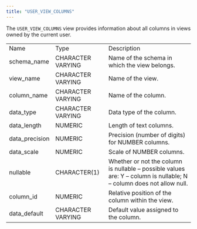 ```yaml
---
title: "USER_VIEW_COLUMNS"
---
```


<div id="user_view_columns" class="registered_link"></div>


The `USER_VIEW_COLUMNS` view provides information about all columns in views owned by the current user.

|                 |                   |                                                                                                                      |
|-----------------|-------------------|----------------------------------------------------------------------------------------------------------------------|
| Name            | Type              | Description                                                                                                          |
| schema\_name    | CHARACTER VARYING | Name of the schema in which the view belongs.                                                                        |
| view\_name      | CHARACTER VARYING | Name of the view.                                                                                                    |
| column\_name    | CHARACTER VARYING | Name of the column.                                                                                                  |
| data\_type      | CHARACTER VARYING | Data type of the column.                                                                                             |
| data\_length    | NUMERIC           | Length of text columns.                                                                                              |
| data\_precision | NUMERIC           | Precision (number of digits) for NUMBER columns.                                                                     |
| data\_scale     | NUMERIC           | Scale of NUMBER columns.                                                                                             |
| nullable        | CHARACTER(1)      | Whether or not the column is nullable – possible values are: Y – column is nullable; N – column does not allow null. |
| column\_id      | NUMERIC           | Relative position of the column within the view.                                                                     |
| data\_default   | CHARACTER VARYING | Default value assigned to the column.                                                                                |
